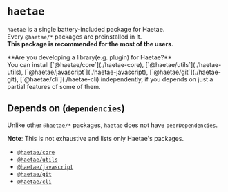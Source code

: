 
# `haetae`

`haetae` is a single battery-included package for Haetae.<br/>
Every `@haetae/*` packages are preinstalled in it.<br/>
**This package is recommended for the most of the users.**

<Callout>
  **Are you developing a library(e.g. plugin) for Haetae?** <br />
  You can install [`@haetae/core`](./haetae-core), [`@haetae/utils`](./haetae-utils),
  [`@haetae/javascript`](./haetae-javascript), [`@haetae/git`](./haetae-git), [`@haetae/cli`](./haetae-cli)
  independently, if you depends on just a partial features of some of them.
</Callout>

## Depends on (`dependencies`)

Unlike other `@haetae/*` packages, `haetae` does not have `peerDependencies`.

**Note**: This is not exhaustive and lists only Haetae's packages.

- [`@haetae/core`](./haetae-core)
- [`@haetae/utils`](./haetae-utils)
- [`@haetae/javascript`](./haetae-javascript)
- [`@haetae/git`](./haetae-git)
- [`@haetae/cli`](./haetae-cli)
